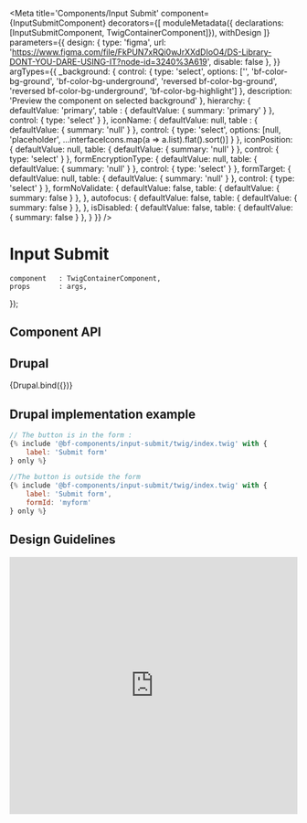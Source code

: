 
<Meta
    title='Components/Input Submit'
    component={InputSubmitComponent}
    decorators={[
        moduleMetadata({ declarations: [InputSubmitComponent, TwigContainerComponent]}),
        withDesign
    ]}
    parameters={{
        design: {
            type: 'figma',
            url: 'https://www.figma.com/file/FkPUN7xRQi0wJrXXdDIoO4/DS-Library-DONT-YOU-DARE-USING-IT?node-id=3240%3A619',
            disable: false
        },
    }}
    argTypes={{
        _background: {
            control: {
                type: 'select',
                options: ['', 'bf-color-bg-ground', 'bf-color-bg-underground', 'reversed bf-color-bg-ground', 'reversed bf-color-bg-underground', 'bf-color-bg-highlight']
            },
            description: 'Preview the component on selected background'
        },
        hierarchy: {
            defaultValue: 'primary',
            table : { defaultValue: { summary: 'primary' } },
            control: { type: 'select' }
        },
        iconName: {
            defaultValue: null,
            table : { defaultValue: { summary: 'null' } },
            control: {
                type: 'select',
                options: [null, 'placeholder', ...interfaceIcons.map(a => a.list).flat().sort()]
            }
        },
        iconPosition: {
            defaultValue: null,
            table: { defaultValue: { summary: 'null' } },
            control: { type: 'select' }
        },
        formEncryptionType: {
            defaultValue: null,
            table: { defaultValue: { summary: 'null' } },
            control: { type: 'select' }
        },
        formTarget: {
            defaultValue: null,
            table: { defaultValue: { summary: 'null' } },
            control: { type: 'select' }
        },
        formNoValidate: {
            defaultValue: false,
            table: { defaultValue: { summary: false } },
        },
        autofocus: {
            defaultValue: false,
            table: { defaultValue: { summary: false } },
        },
        isDisabled: {
            defaultValue: false,
            table: { defaultValue: { summary: false } },
        }
    }}
/>

# Input Submit

    component   : TwigContainerComponent,
    props       : args,
});

## Component API

<ArgsTable of={InputSubmitComponent} />

## Drupal

<Canvas withSource='none'>
    <Story
        name='Drupal'
        height='300px'
        args={{
            elementPath : 'components/input-submit/_doc/template.drupal',
            label       : 'Input Submit',
        }}
    >
        {Drupal.bind({})}
    </Story>
</Canvas>


## Drupal implementation example

```jsx
// The button is in the form :
{% include '@bf-components/input-submit/twig/index.twig' with {
    label: 'Submit form'
} only %}

//The button is outside the form
{% include '@bf-components/input-submit/twig/index.twig' with {
    label: 'Submit form',
    formId: 'myform'
} only %}
```

## Design Guidelines


<iframe width='100%' height='450' src='https://www.figma.com/embed?embed_host=share&url=https%3A%2F%2Fwww.figma.com%2Ffile%2FFkPUN7xRQi0wJrXXdDIoO4%2FDS-Library-DONT-YOU-DARE-USING-IT%3Fnode-id%3D3240%253A619&chrome=DOCUMENTATION' frameBorder='0' allowFullScreen></iframe>